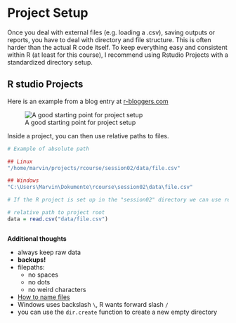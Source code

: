# Project Setup

Once you deal with external files (e.g. loading a .csv), saving outputs or reports, you have to deal with directory and file structure.
This is often harder than the actual R code itself. To keep everything easy and consistent within R (at least for this course), I recommend using Rstudio Projects with a standardized directory setup.


## R studio Projects

Here is an example from a blog entry at [r-bloggers.com](https://www.r-bloggers.com/2020/01/rstudio-projects-and-working-directories-a-beginners-guide/)

![A good starting point for project setup](https://i1.wp.com/raw.githubusercontent.com/martinctc/blog/master/images/RPROJECT_2000dpi.png?w=578&ssl=1)

Inside a project, you can then use relative paths to files.



```r

# Example of absolute path

## Linux
"/home/marvin/projects/rcourse/session02/data/file.csv"

## Windows
"C:\Users\Marvin\Dokumente\rcourse\session02\data\file.csv"

# If the R project is set up in the "session02" directory we can use relative paths:

# relative path to project root
data = read.csv("data/file.csv")



```



**Additional thoughts**

* always keep raw data
* **backups!**
* filepaths:
    * no spaces
    * no dots
    * no weird characters
* [How to name files](https://speakerdeck.com/jennybc/how-to-name-files)
* Windows uses backslash `\`, R wants forward slash `/`
* you can use the `dir.create` function to create a new empty directory




